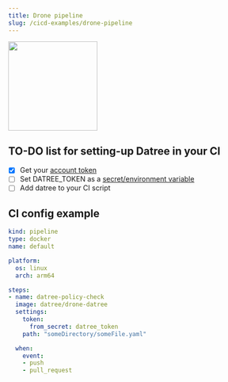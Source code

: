 ```yaml
---
title: Drone pipeline
slug: /cicd-examples/drone-pipeline
---
```


<img src='/img/cicd/7.png' alt='' width='180px' />

## TO-DO list for setting-up Datree in your CI

- [x] Get your [account token](/setup/account-token)
- [ ] Set DATREE_TOKEN as a [secret/environment variable](https://docs.drone.io/secret/repository/)
- [ ] Add datree to your CI script

## CI config example

```yaml
kind: pipeline
type: docker
name: default

platform:
  os: linux
  arch: arm64

steps:
- name: datree-policy-check  
  image: datree/drone-datree
  settings:
    token:
      from_secret: datree_token
    path: "someDirectory/someFile.yaml"

  when:
    event:
    - push
    - pull_request
```
